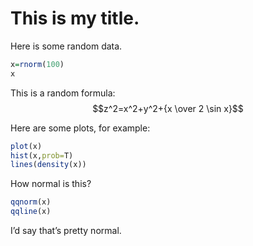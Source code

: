 This is my title.
========================================================

Here is some random data.

```r
x=rnorm(100)
x
```

This is a random formula:
$$z^2=x^2+y^2+{x \over 2 \sin x}$$

Here are some plots, for example:

```r
plot(x)
hist(x,prob=T)
lines(density(x))
```

How normal is this?

```r
qqnorm(x)
qqline(x)
```

I'd say that's pretty normal.
